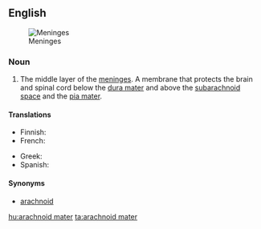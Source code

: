 ==English==
[[File:Meninges-en.svg|thumb|Meninges]]

===Noun===
{{en-noun}}
{{wikipedia}}

# {{anatomy}} The middle layer of the [[meninges]].  A membrane that protects the brain and spinal cord below the [[dura mater]] and above the [[subarachnoid space]] and the [[pia mater]].

====Translations====
{{trans-top|middle layer of the meninges}}
* Finnish: {{t|fi|lukinkalvo}}
* French: {{t|fr|arachnoïde |f}}
{{trans-mid}}
* Greek: {{t|el|αραχνοειδής μήνιγξ|f|tr=arachnoidís míninx|sc=Grek}}
*Spanish: {{t+|es|aracnoides|m}}
{{trans-bottom}}

====Synonyms====
*[[arachnoid]]

[[hu:arachnoid mater]]
[[ta:arachnoid mater]]